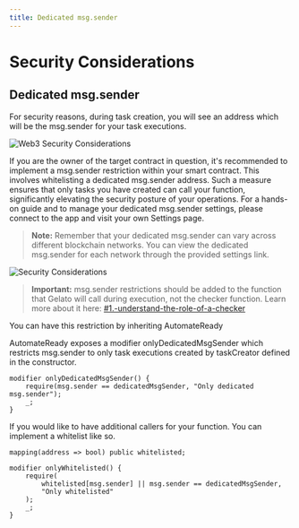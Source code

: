 ```yaml
---
title: Dedicated msg.sender
---
```


# Security Considerations

## Dedicated msg.sender
For security reasons, during task creation, you will see an address which will be the msg.sender for your task executions.

<img src="/images/security_considerations.png" alt="Web3 Security Considerations" />

If you are the owner of the target contract in question, it's recommended to implement a msg.sender restriction within your smart contract. This involves whitelisting a dedicated msg.sender address. Such a measure ensures that only tasks you have created can call your function, significantly elevating the security posture of your operations. For a hands-on guide and to manage your dedicated msg.sender settings, please connect to the app and visit your own Settings page.

> **Note:** Remember that your dedicated msg.sender can vary across different blockchain networks. You can view the dedicated msg.sender for each network through the provided settings link.

<img src="/images/web3_security_considerations.png" alt="Security Considerations" />

> **Important:** msg.sender restrictions should be added to the function that Gelato will call during execution, not the checker function. Learn more about it here: [#1.-understand-the-role-of-a-checker](/Web3-Functions/Security-Considerations/Understand-the-role-of-a-checker)

You can have this restriction by inheriting AutomateReady

AutomateReady exposes a modifier onlyDedicatedMsgSender which restricts msg.sender to only task executions created by taskCreator defined in the constructor.

```solidity
modifier onlyDedicatedMsgSender() {
    require(msg.sender == dedicatedMsgSender, "Only dedicated msg.sender");
    _;
}
```

If you would like to have additional callers for your function. You can implement a whitelist like so.

```solidity
mapping(address => bool) public whitelisted;

modifier onlyWhitelisted() {
    require(
        whitelisted[msg.sender] || msg.sender == dedicatedMsgSender,
        "Only whitelisted"
    );
    _;
}
```